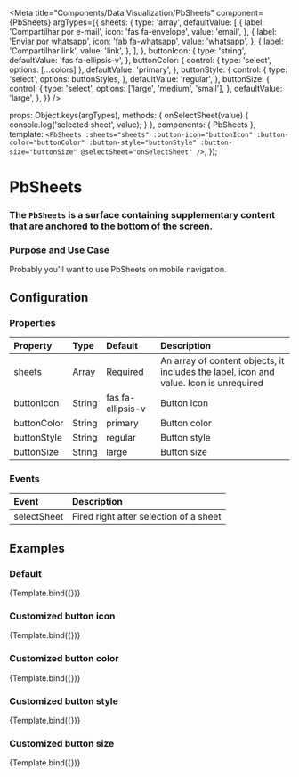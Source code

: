 
<Meta
  title="Components/Data Visualization/PbSheets"
  component={PbSheets}
  argTypes={{
    sheets: {
      type: 'array',
      defaultValue: [
        {
          label: 'Compartilhar por e-mail',
          icon: 'fas fa-envelope',
          value: 'email',
        },
        {
          label: 'Enviar por whatsapp',
          icon: 'fab fa-whatsapp',
          value: 'whatsapp',
        },
        {
          label: 'Compartilhar link',
          value: 'link',
        },
      ],
    },
    buttonIcon: {
      type: 'string',
      defaultValue: 'fas fa-ellipsis-v',
    },
    buttonColor: {
      control: { type: 'select', options: [...colors] },
      defaultValue: 'primary',
    },
    buttonStyle: {
      control: {
        type: 'select',
        options: buttonStyles,
      },
      defaultValue: 'regular',
    },
    buttonSize: {
      control: {
        type: 'select',
        options: ['large', 'medium', 'small'],
      },
      defaultValue: 'large',
    },
  }}
/>

  props: Object.keys(argTypes),
  methods: {
    onSelectSheet(value) {
      console.log('selected sheet', value);
    }
  },
  components: { PbSheets },
  template: `
    <PbSheets
      :sheets="sheets"
      :button-icon="buttonIcon"
      :button-color="buttonColor"
      :button-style="buttonStyle"
      :button-size="buttonSize"
      @selectSheet="onSelectSheet"
    />
  `,
});

# **PbSheets**
### The `PbSheets` is a surface containing supplementary content that are anchored to the bottom of the screen.

### Purpose and Use Case

Probably you'll want to use PbSheets on mobile navigation.

## Configuration

### Properties

| Property                | Type      | Default            | Description
|:------------------------|:----------|:-------------------|:--------------------------------------------------------------------------------------|
| sheets                  | Array     | Required           | An array of content objects, it includes the label, icon and value. Icon is unrequired|
| buttonIcon              | String    | fas fa-ellipsis-v  | Button icon                                                                           |
| buttonColor             | String    | primary            | Button color                                                                          |
| buttonStyle             | String    | regular            | Button style                                                                          |
| buttonSize              | String    | large              | Button size                                                                           |
### Events

| Event                       | Description
|:----------------------------|:-----------------------------------------|
| selectSheet                 | Fired right after selection of a sheet   |

## Examples

### Default

<Canvas>
  <Story name="Default">
    {Template.bind({})}
  </Story>
</Canvas>

### Customized button icon

<Canvas>
  <Story
    name="With custom button icon"
    args={{
      buttonIcon: 'fas fa-plus',
    }}
  >
    {Template.bind({})}
  </Story>
</Canvas>

### Customized button color

<Canvas>
  <Story
    name="With custom button color"
    args={{
      buttonColor: 'warning',
    }}
  >
    {Template.bind({})}
  </Story>
</Canvas>

### Customized button style

<Canvas>
  <Story
    name="With custom button style"
    args={{
      buttonStyle: 'outline',
    }}
  >
    {Template.bind({})}
  </Story>
</Canvas>

### Customized button size

<Canvas>
  <Story
    name="With custom button size"
    args={{
      buttonSize: 'small',
    }}
  >
    {Template.bind({})}
  </Story>
</Canvas>
